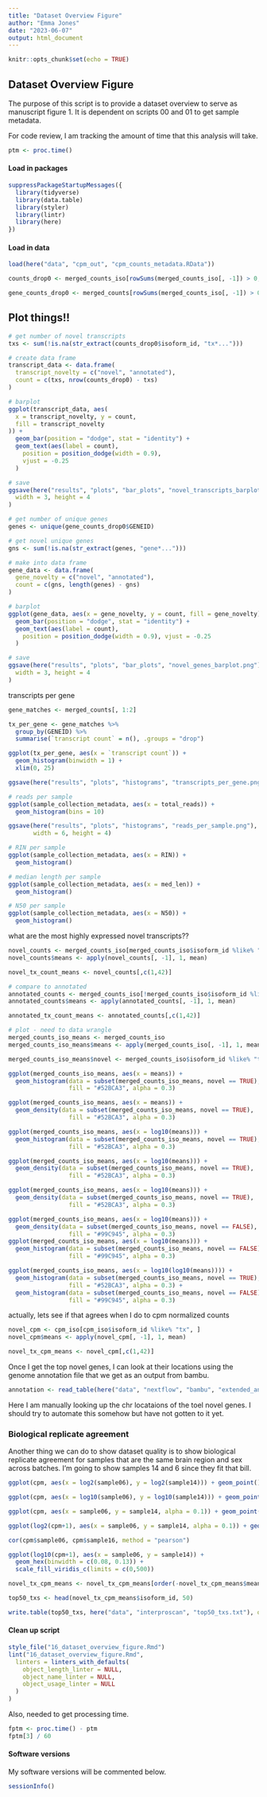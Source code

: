 ```yaml
---
title: "Dataset Overview Figure"
author: "Emma Jones"
date: "2023-06-07"
output: html_document
---
```


```r
knitr::opts_chunk$set(echo = TRUE)
```

## Dataset Overview Figure

The purpose of this script is to provide a dataset overview to serve as manuscript figure 1. It is dependent on scripts 00 and 01 to get sample metadata.

For code review, I am tracking the amount of time that this analysis will take.

```r
ptm <- proc.time()
```

#### Load in packages

```r
suppressPackageStartupMessages({
  library(tidyverse)
  library(data.table)
  library(styler)
  library(lintr)
  library(here)
})
```

#### Load in data

```r
load(here("data", "cpm_out", "cpm_counts_metadata.RData"))

counts_drop0 <- merged_counts_iso[rowSums(merged_counts_iso[, -1]) > 0, ]

gene_counts_drop0 <- merged_counts[rowSums(merged_counts_iso[, -1]) > 0, -1]
```

## Plot things!!

```r
# get number of novel transcripts
txs <- sum(!is.na(str_extract(counts_drop0$isoform_id, "tx*...")))

# create data frame
transcript_data <- data.frame(
  transcript_novelty = c("novel", "annotated"),
  count = c(txs, nrow(counts_drop0) - txs)
)

# barplot
ggplot(transcript_data, aes(
  x = transcript_novelty, y = count,
  fill = transcript_novelty
)) +
  geom_bar(position = "dodge", stat = "identity") +
  geom_text(aes(label = count),
    position = position_dodge(width = 0.9),
    vjust = -0.25
  )

# save
ggsave(here("results", "plots", "bar_plots", "novel_transcripts_barplot.png"),
  width = 3, height = 4
)
```

```r
# get number of unique genes
genes <- unique(gene_counts_drop0$GENEID)

# get novel unique genes
gns <- sum(!is.na(str_extract(genes, "gene*...")))

# make into data frame
gene_data <- data.frame(
  gene_novelty = c("novel", "annotated"),
  count = c(gns, length(genes) - gns)
)

# barplot
ggplot(gene_data, aes(x = gene_novelty, y = count, fill = gene_novelty)) +
  geom_bar(position = "dodge", stat = "identity") +
  geom_text(aes(label = count),
    position = position_dodge(width = 0.9), vjust = -0.25
  )

# save
ggsave(here("results", "plots", "bar_plots", "novel_genes_barplot.png"),
  width = 3, height = 4
)
```

transcripts per gene

```r
gene_matches <- merged_counts[, 1:2]

tx_per_gene <- gene_matches %>%
  group_by(GENEID) %>%
  summarise(`transcript count` = n(), .groups = "drop")

ggplot(tx_per_gene, aes(x = `transcript count`)) +
  geom_histogram(binwidth = 1) +
  xlim(0, 25)

ggsave(here("results", "plots", "histograms", "transcripts_per_gene.png"))
```


```r
# reads per sample
ggplot(sample_collection_metadata, aes(x = total_reads)) +
  geom_histogram(bins = 10)

ggsave(here("results", "plots", "histograms", "reads_per_sample.png"),
       width = 6, height = 4)

# RIN per sample
ggplot(sample_collection_metadata, aes(x = RIN)) +
  geom_histogram()

# median length per sample
ggplot(sample_collection_metadata, aes(x = med_len)) +
  geom_histogram()

# N50 per sample
ggplot(sample_collection_metadata, aes(x = N50)) +
  geom_histogram()
```

what are the most highly expressed novel transcripts??

```r
novel_counts <- merged_counts_iso[merged_counts_iso$isoform_id %like% "tx", ]
novel_counts$means <- apply(novel_counts[, -1], 1, mean)

novel_tx_count_means <- novel_counts[,c(1,42)]

# compare to annotated
annotated_counts <- merged_counts_iso[!merged_counts_iso$isoform_id %like% "tx", ]
annotated_counts$means <- apply(annotated_counts[, -1], 1, mean)

annotated_tx_count_means <- annotated_counts[,c(1,42)]

# plot - need to data wrangle
merged_counts_iso_means <- merged_counts_iso
merged_counts_iso_means$means <- apply(merged_counts_iso[, -1], 1, mean)

merged_counts_iso_means$novel <- merged_counts_iso$isoform_id %like% "tx"

```

```r
ggplot(merged_counts_iso_means, aes(x = means)) +
  geom_histogram(data = subset(merged_counts_iso_means, novel == TRUE),
                 fill = "#52BCA3", alpha = 0.3)

ggplot(merged_counts_iso_means, aes(x = means)) +
  geom_density(data = subset(merged_counts_iso_means, novel == TRUE),
                 fill = "#52BCA3", alpha = 0.3)

ggplot(merged_counts_iso_means, aes(x = log10(means))) +
  geom_histogram(data = subset(merged_counts_iso_means, novel == TRUE),
                 fill = "#52BCA3", alpha = 0.3)

ggplot(merged_counts_iso_means, aes(x = log10(means))) +
  geom_density(data = subset(merged_counts_iso_means, novel == TRUE),
                 fill = "#52BCA3", alpha = 0.3)

ggplot(merged_counts_iso_means, aes(x = log10(means))) +
  geom_density(data = subset(merged_counts_iso_means, novel == TRUE),
                 fill = "#52BCA3", alpha = 0.3)

ggplot(merged_counts_iso_means, aes(x = log10(means))) +
  geom_density(data = subset(merged_counts_iso_means, novel == FALSE),
                 fill = "#99C945", alpha = 0.3)
ggplot(merged_counts_iso_means, aes(x = log10(means))) +
  geom_histogram(data = subset(merged_counts_iso_means, novel == FALSE),
                 fill = "#99C945", alpha = 0.3)

ggplot(merged_counts_iso_means, aes(x = log10(log10(means)))) +
  geom_histogram(data = subset(merged_counts_iso_means, novel == TRUE),
                 fill = "#52BCA3", alpha = 0.3) +
  geom_histogram(data = subset(merged_counts_iso_means, novel == FALSE),
                 fill = "#99C945", alpha = 0.3)
```

actually, lets see if that agrees when I do to cpm normalized counts

```r
novel_cpm <- cpm_iso[cpm_iso$isoform_id %like% "tx", ]
novel_cpm$means <- apply(novel_cpm[, -1], 1, mean)

novel_tx_cpm_means <- novel_cpm[,c(1,42)]
```


Once I get the top novel genes, I can look at their locations using the genome annotation file that we get as an output from bambu.


```r
annotation <- read_table(here("data", "nextflow", "bambu", "extended_annotations.gtf"), col_names = FALSE)

```

Here I am manually looking up the chr locataions of the toel novel genes. I should try to automate this somehow but have not gotten to it yet.

### Biological replicate agreement

Another thing we can do to show dataset quality is to show biological replicate agreement for samples that are the same brain region and sex across batches. I'm going to show samples 14 and 6 since they fit that bill.

```r

ggplot(cpm, aes(x = log2(sample06), y = log2(sample14))) + geom_point()

ggplot(cpm, aes(x = log10(sample06), y = log10(sample14))) + geom_point()

ggplot(cpm, aes(x = sample06, y = sample14, alpha = 0.1)) + geom_point()

ggplot(log2(cpm+1), aes(x = sample06, y = sample14, alpha = 0.1)) + geom_point()

cor(cpm$sample06, cpm$sample16, method = "pearson")

ggplot(log10(cpm+1), aes(x = sample06, y = sample14)) + 
  geom_hex(binwidth = c(0.08, 0.13)) +
  scale_fill_viridis_c(limits = c(0,500))

```


```r

novel_tx_cpm_means <- novel_tx_cpm_means[order(-novel_tx_cpm_means$means),]

top50_txs <- head(novel_tx_cpm_means$isoform_id, 50)

write.table(top50_txs, here("data", "interproscan", "top50_txs.txt"), quote = FALSE, row.names = FALSE, col.names = FALSE)
```

#### Clean up script

```r
style_file("16_dataset_overview_figure.Rmd")
lint("16_dataset_overview_figure.Rmd",
  linters = linters_with_defaults(
    object_length_linter = NULL,
    object_name_linter = NULL,
    object_usage_linter = NULL
  )
)
```

Also, needed to get processing time.

```r
fptm <- proc.time() - ptm
fptm[3] / 60
```


#### Software versions

My software versions will be commented below.

```r
sessionInfo()
```


